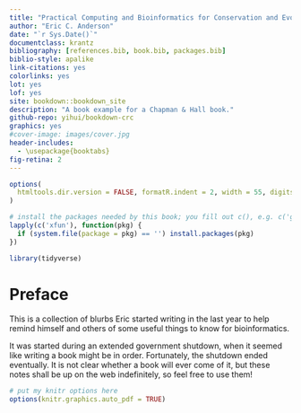```yaml
--- 
title: "Practical Computing and Bioinformatics for Conservation and Evolutionary Genomics"
author: "Eric C. Anderson"
date: "`r Sys.Date()`"
documentclass: krantz
bibliography: [references.bib, book.bib, packages.bib]
biblio-style: apalike
link-citations: yes
colorlinks: yes
lot: yes
lof: yes
site: bookdown::bookdown_site
description: "A book example for a Chapman & Hall book."
github-repo: yihui/bookdown-crc
graphics: yes
#cover-image: images/cover.jpg
header-includes: 
  - \usepackage{booktabs}
fig-retina: 2
---
```


```r
options(
  htmltools.dir.version = FALSE, formatR.indent = 2, width = 55, digits = 4
)

# install the packages needed by this book; you fill out c(), e.g. c('ggplot2', 'dplyr')
lapply(c('xfun'), function(pkg) {
  if (system.file(package = pkg) == '') install.packages(pkg)
})

library(tidyverse)
```

# Preface {-}

This is a collection of blurbs Eric started writing in the last year to 
help remind himself and others of some useful things to know for bioinformatics.

It was started during an extended government shutdown, when it seemed like writing a book
might be in order.  Fortunately, the shutdown ended eventually.  It is not clear whether a
book will ever come of it, but these notes shall be up on the web indefinitely, so feel free to use
them!


```r
# put my knitr options here
options(knitr.graphics.auto_pdf = TRUE)
```